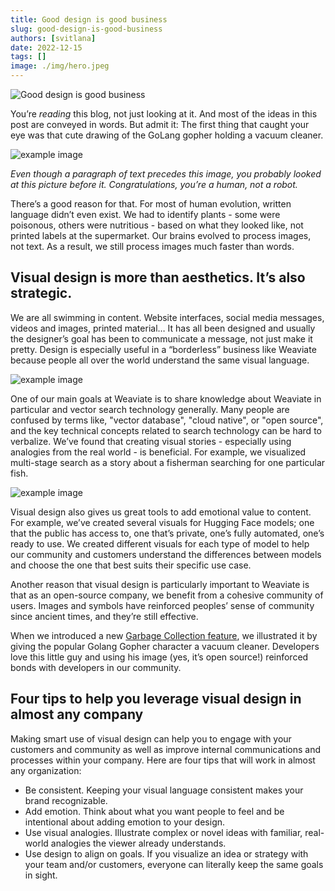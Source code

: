 ```yaml
---
title: Good design is good business
slug: good-design-is-good-business
authors: [svitlana]
date: 2022-12-15
tags: []
image: ./img/hero.jpeg
---
```

![Good design is good business](./img/hero.jpeg)

<!-- truncate -->

You’re *reading* this blog, not just looking at it. And most of the ideas in this post are conveyed in words. But admit it: The first thing that caught your eye was that cute drawing of the GoLang gopher holding a vacuum cleaner.

![example image](./img/weaviate-GOMEMLIMIT.png)

*Even though a paragraph of text precedes this image, you probably looked at this picture before it. Congratulations, you’re a human, not a robot.*

There’s a good reason for that. For most of human evolution, written language didn’t even exist. We had to identify plants - some were poisonous, others were nutritious - based on what they looked like, not printed labels at the supermarket. Our brains evolved to process images, not text. As a result, we still process images much faster than words.

## Visual design is more than aesthetics. It’s also strategic.

We are all swimming in content. Website interfaces, social media messages, videos and images, printed material… It has all been designed and usually the designer’s goal has been to communicate a message, not just make it pretty. Design is especially useful in a “borderless” business like Weaviate because people all over the world understand the same visual language.

![example image](./img/weaviate-Bi-Encoders.png)

One of our main goals at Weaviate is to share knowledge about Weaviate in particular and vector search technology generally. Many people are confused by terms like, "vector database", "cloud native", or "open source", and the key technical concepts related to search technology can be hard to verbalize. We’ve found that creating visual stories - especially using analogies from the real world - is beneficial. For example, we visualized multi-stage search as a story about a fisherman searching for one particular fish.

![example image](./img/weaviate-Hugging-Face-models.jpeg)

Visual design also gives us great tools to add emotional value to content. For example, we’ve created several visuals for Hugging Face models; one that the public has access to, one that’s private, one’s fully automated, one’s ready to use. We created different visuals for each type of model to help our community and customers understand the differences between models and choose the one that best suits their specific use case.

Another reason that visual design is particularly important to Weaviate is that as an open-source company, we benefit from a cohesive community of users. Images and symbols have reinforced peoples’ sense of community since ancient times, and they’re still effective.

When we introduced a new [Garbage Collection feature](/blog/gomemlimit-a-game-changer-for-high-memory-applications), we illustrated it by giving the popular Golang Gopher character a vacuum cleaner. Developers love this little guy and using his image (yes, it’s open source!) reinforced bonds with developers in our community.


## Four tips to help you leverage visual design in almost any company

Making smart use of visual design can help you to engage with your customers and community as well as improve internal communications and processes within your company. Here are four tips that will work in almost any organization:

* Be consistent. Keeping your visual language consistent makes your brand recognizable.
* Add emotion. Think about what you want people to feel and be intentional about adding emotion to your design.
* Use visual analogies. Illustrate complex or novel ideas with familiar, real-world analogies the viewer already understands.
* Use design to align on goals. If you visualize an idea or strategy with your team and/or customers, everyone can literally keep the same goals in sight.



<StayConnected />
